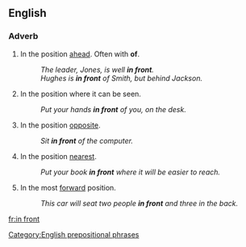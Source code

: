 ==English==

===Adverb===
{{en-adv|[[further]] [[in front]]|[[furthest]] [[in front]]}}

#In the position [[ahead]]. Often with '''of'''.
#:''The leader, Jones, is well '''in front'''.''
#:''Hughes is '''in front''' of Smith, but behind Jackson.''
#In the position where it can be seen.
#:''Put your hands '''in front''' of you, on the desk.''
#In the position [[opposite]].
#:''Sit '''in front''' of the computer.''
#In the position [[nearest]].
#:''Put your book '''in front''' where it will be easier to reach.''
#In the most [[forward]] position.
#:''This car will seat two people '''in front''' and three in the back.''

[[Category:English prepositional phrases]]

[[fr:in front]]
